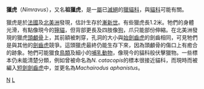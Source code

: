 {{not|獵虎式驅逐戰車}}
{{Automatic taxobox
| taxon = Nimravus
| authority = [[愛德華·德林克·科普|Cope]], 1879
| name = 獵虎
| fossil_range = {{Fossil range|33.3|26.3}}[[漸新世|漸新世]]
| status = Fossil
| status_system = 
| subdivision_ranks = [[種|種]]
| subdivision =
* [[短吻獵虎|短吻獵虎]] ''N. brachyops'' <small>Cope, 1879</small>
* [[間型獵虎|間型獵虎]] ''N. intermedius'' <small>Filhol, 1872</small>
}}
'''獵虎'''（''Nimravus''），又名'''祖獵虎'''，是一[[屬|屬]]已[[滅絕|滅絕]]的[[獵貓科|獵貓科]]，與[[貓科|貓科]]可能有關。

獵虎是於[[法國|法國]]及[[北美洲|北美洲]]發現，估計生存於[[漸新世|漸新世]]。有些獵虎長1.2米。牠們的身體光滑，有點像現今的[[獰貓|獰貓]]，但背部更長及四肢像[[狗|狗]]，爪只能部份伸縮。在北美洲發現的獵虎[[頭顱骨|頭顱骨]]上，其前額被刺穿，孔洞的大小與[[始劍齒虎|始劍齒虎]]的劍齒相同，可見牠們是與其他的[[劍齒虎|劍齒虎]]競爭。這頭獵虎最終仍能生存下來，因為頭顱骨的傷口上有癒合的跡象。牠們可能獵食[[鳥類|鳥類]]及細小的[[哺乳動物|哺乳動物]]，像現今的貓科般伏擊獵物。一些標本仍未能清楚分類，例如曾被命名為''N. catacopis''的標本很接近貓科，而現時而被編入[[短劍劍齒虎|短劍劍齒虎]]中，並更名為''Machairodus aphanistus''。
{{獵貓科}}
{{Taxonbar|from=Q134562}}

[[Category:獵貓科|N]]
[[Category:1879年描述的分类群|L]]